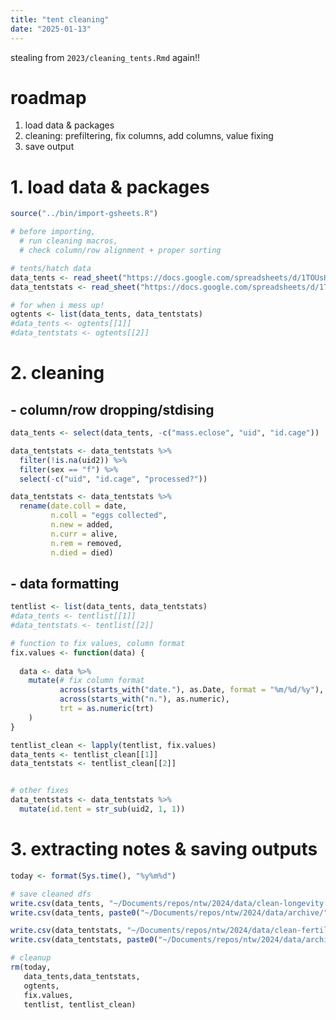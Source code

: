 ```yaml
---
title: "tent cleaning"
date: "2025-01-13"
---
```


stealing from `2023/cleaning_tents.Rmd` again!!


# roadmap

1. load data & packages
2. cleaning: prefiltering, fix columns, add columns, value fixing
3. save output

# 1. load data & packages
```r
source("../bin/import-gsheets.R")

# before importing,
  # run cleaning macros,
  # check column/row alignment + proper sorting

# tents/hatch data
data_tents <- read_sheet("https://docs.google.com/spreadsheets/d/1TOUsH7zNT6jF7SltYsD_8pK5tI7yR-Gqx-kDrodmJ00/edit?gid=1854350692", sheet = "tents", range = "A:N", col_types = "c", na = c("", "n/a"))
data_tentstats <- read_sheet("https://docs.google.com/spreadsheets/d/1TOUsH7zNT6jF7SltYsD_8pK5tI7yR-Gqx-kDrodmJ00/edit?gid=641809244", sheet = "tent stats", range = "A:P", col_types = "c", na = c("", "#REF!", "#N/A"))

# for when i mess up!
ogtents <- list(data_tents, data_tentstats)
#data_tents <- ogtents[[1]]
#data_tentstats <- ogtents[[2]]

```

# 2. cleaning

## - column/row dropping/stdising
```r
data_tents <- select(data_tents, -c("mass.eclose", "uid", "id.cage"))

data_tentstats <- data_tentstats %>%
  filter(!is.na(uid2)) %>%
  filter(sex == "f") %>%
  select(-c("uid", "id.cage", "processed?"))

data_tentstats <- data_tentstats %>%
  rename(date.coll = date,
         n.coll = "eggs collected",
         n.new = added,
         n.curr = alive,
         n.rem = removed,
         n.died = died)
```

## - data formatting
```r
tentlist <- list(data_tents, data_tentstats)
#data_tents <- tentlist[[1]]
#data_tentstats <- tentlist[[2]]

# function to fix values, column format
fix.values <- function(data) {
  
  data <- data %>%
    mutate(# fix column format
           across(starts_with("date."), as.Date, format = "%m/%d/%y"),
           across(starts_with("n."), as.numeric),
           trt = as.numeric(trt)
    )
}

tentlist_clean <- lapply(tentlist, fix.values)
data_tents <- tentlist_clean[[1]]
data_tentstats <- tentlist_clean[[2]]


# other fixes
data_tentstats <- data_tentstats %>%
  mutate(id.tent = str_sub(uid2, 1, 1))

```


# 3. extracting notes & saving outputs

```r
today <- format(Sys.time(), "%y%m%d")

# save cleaned dfs
write.csv(data_tents, "~/Documents/repos/ntw/2024/data/clean-longevity.csv", row.names = FALSE)
write.csv(data_tents, paste0("~/Documents/repos/ntw/2024/data/archive/", today, "_clean-longevity.csv"), row.names = FALSE)

write.csv(data_tentstats, "~/Documents/repos/ntw/2024/data/clean-fertility.csv", row.names = FALSE)
write.csv(data_tentstats, paste0("~/Documents/repos/ntw/2024/data/archive/", today, "_clean-fertility"), row.names = FALSE)
```

```r
# cleanup
rm(today,
   data_tents,data_tentstats,
   ogtents,
   fix.values,
   tentlist, tentlist_clean)
```





